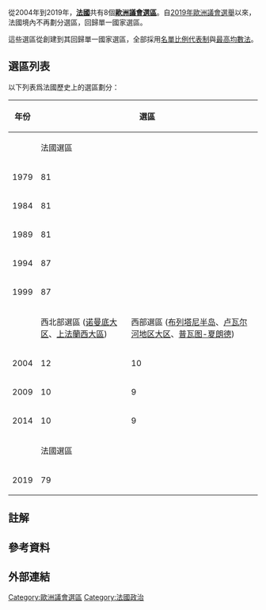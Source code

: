 {{Notability Unreferenced|time=2021-03-15T22:01:59+00:00}}
{{Infobox European Parliament constituency
|title = 法國
|map = EP-constituency-FR 2020.svg
|coordinatesㄖ=
|created = 1979
|meps = 79席 (2019–現今)
|memberstate = 法國
|memberstatelink2 =法國
|sources = 
}}
從2004年到2019年，'''[[法國|法國]]'''共有8個'''[[歐洲議會選區|歐洲議會選區]]'''。自[[2019年歐洲議會選舉|2019年歐洲議會選舉]]以來，法國境內不再劃分選區，回歸單一國家選區。

這些選區從創建到其回歸單一國家選區，全部採用[[名單比例代表制|名單比例代表制]]與[[最高均數法|最高均數法]]。

== 選區列表 ==
以下列表爲法國歷史上的選區劃分：
{| class="wikitable" style="text-align:center"
! scope="col" |年份
! colspan="8" scope="col" |選區
! scope="col" |總共席位
|-
!
! colspan="8" scope="col" |法國選區
!
|-
|1979
| colspan="8" |81
|81
|-
|1984
| colspan="8" |81
|81
|-
|1989
| colspan="8" |81
|81
|-
|1994
| colspan="8" |87
|87
|-
|1999
| colspan="8" |87
|87
|-
!
! scope="col" |西北部選區 ([[诺曼底大区|诺曼底大区]]、[[上法蘭西大區|上法蘭西大區]])
! scope="col" |西部選區
([[布列塔尼半岛|布列塔尼半岛]]、[[卢瓦尔河地区大区|卢瓦尔河地区大区]]、[[普瓦图-夏朗德|普瓦图-夏朗德]])
! scope="col" |東部選區
([[大東部大區|大東部大區]]、[[勃艮第-弗朗什-孔泰大區|勃艮第-弗朗什-孔泰大區]])
! scope="col" |西南部選區
([[阿基坦|阿基坦]]、[[奧克西塔尼大區|奧克西塔尼大區]])
! scope="col" |東南部選區
([[科西嘉|科西嘉]]、[[普罗旺斯-阿尔卑斯-蓝色海岸大区|普罗旺斯-阿尔卑斯-蓝色海岸大区]]、[[罗讷-阿尔卑斯|罗讷-阿尔卑斯]])
! scope="col" |大中央選區
([[中央-盧瓦爾河谷大區|中央-盧瓦爾河谷大區]]、[[奥弗涅|奥弗涅]]、[[利穆赞|利穆赞]])
! scope="col" |法蘭西島選區
([[法蘭西島大區|法蘭西島大區]])
! scope="col" |海外選區

(大西洋部分：[[瓜德罗普|瓜德罗普]]、[[法屬圭亞那|法屬圭亞那]]、[[馬提尼克|馬提尼克]]、[[聖巴泰勒米|聖巴泰勒米]]、[[圣皮埃尔和密克隆|圣皮埃尔和密克隆]]；

印度洋部分：[[马约特|马约特]]、[[留尼汪|留尼汪]]；

太平洋部分：[[法屬玻里尼西亞|法屬玻里尼西亞]]、[[瓦利斯和富圖納|瓦利斯和富圖納]]、[[新喀里多尼亞|新喀里多尼亞]])
!
|-
|2004
|12
|10
|10
|10
|13
|6
|14
|3
|78
|-
|2009
|10
|9
|9
|10
|13
|5
|13
|3
|72<ref group="Note">2009年[[里斯本條約|里斯本條約]]生效後，法國新增2席，並於2011年由[[法國國會|法國國會]]任命</ref>
|-
|2014
|10
|9
|9
|10
|13
|5
|15<ref group="Note">法蘭西島選區加入法國海外公民選民並增加2席（原國會任命之席次）</ref>
|3
|74
|-
!
! colspan="8" scope="col" |法國選區
!
|-
|2019
| colspan="8" |79
|79
|}

== 註解 ==
<references group="note" />
<references group="Note" />
== 參考資料 ==
{{reflist}}
== 外部連結 ==
{{歐洲議會選區 2020–24年}}
{{歐洲議會選區 2019–24年}}
{{歐洲議會選區 2014–2019年}}

[[Category:歐洲議會選區|Category:歐洲議會選區]]
[[Category:法國政治|Category:法國政治]]